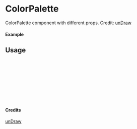 
<Meta of={ColorPalette} title="unDraw/ColorPalette" />

# ColorPalette

ColorPalette component with different props.
Credit: [unDraw](https://undraw.co/illustrations)

#### Example

<Canvas of={ColorPalette.Primary} />

## Usage

```ts
import { ColorPalette } from "yadl-ui";

const Example = () => {
  return (
      <ColorPalette />
  );
};

export default Example;
```

#### Credits
[unDraw](https://undraw.co/illustrations)
